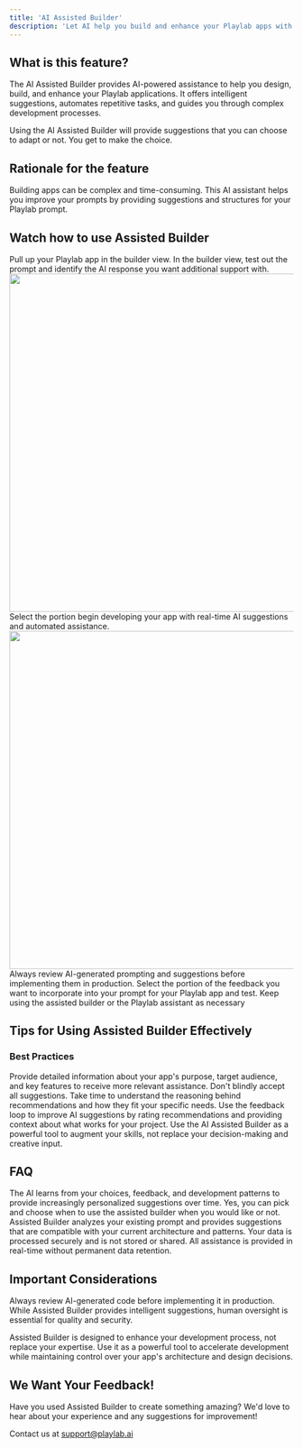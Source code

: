 ```yaml
---
title: 'AI Assisted Builder'
description: 'Let AI help you build and enhance your Playlab apps with intelligent suggestions and automation'
---
```


## <Icon icon="bell-on" size="24" className="inline-block align-text-bottom" /> What is this feature?

The AI Assisted Builder provides AI-powered assistance to help you design, build, and enhance your Playlab applications. It offers intelligent suggestions, automates repetitive tasks, and guides you through complex development processes.

<Warning>
Using the AI Assisted Builder will provide suggestions that you can choose to adapt or not. You get to make the choice.
</Warning>

## <Icon icon="lightbulb" size="24" className="inline-block align-text-bottom" /> Rationale for the feature

Building apps can be complex and time-consuming. This AI assistant helps you improve your prompts by providing suggestions and structures for your Playlab prompt.

## <Icon icon="video" size="24" className="inline-block align-text-bottom" /> Watch how to use Assisted Builder

<Steps>
  <Step title="Enable the feature">
    Pull up your Playlab app in the builder view.
  </Step>
  <Step title="Configure assistance preferences">
   In the builder view, test out the prompt and identify the AI response you want additional support with.
   <img height="600" src="/images/assistedbuilder.png" className="border border-gray-300 rounded-md shadow-sm" />
  </Step>
  <Step title="Start building with AI assistance">
    Select the portion begin developing your app with real-time AI suggestions and automated assistance.
     <img height="600" src="/images/suggestedaibuilder.png" className="border border-gray-300 rounded-md shadow-sm" />
    <Warning>
    Always review AI-generated prompting and suggestions before implementing them in production.
    </Warning>
  </Step>
   <Step title="Choose to adopt relevant feedback">
    Select the portion of the feedback you want to incorporate into your prompt for your Playlab app and test. 
    <Note> Keep using the assisted builder or the Playlab assistant as necessary </Note>
  </Step>
  
</Steps>

## <Icon icon="star" size="24" className="inline-block align-text-bottom" /> Tips for Using Assisted Builder Effectively

### <Icon icon="target" size="20" className="inline-block align-text-bottom" /> Best Practices

<AccordionGroup>
  <Accordion title="Clearly define your project requirements">
    Provide detailed information about your app's purpose, target audience, and key features to receive more relevant assistance.
  </Accordion>

  <Accordion title="Review and understand AI suggestions">
    Don't blindly accept all suggestions. Take time to understand the reasoning behind recommendations and how they fit your specific needs.
  </Accordion>

  <Accordion title="Iterate and refine">
    Use the feedback loop to improve AI suggestions by rating recommendations and providing context about what works for your project.
  </Accordion>

  <Accordion title="Combine AI assistance with human expertise">
    Use the AI Assisted Builder as a powerful tool to augment your skills, not replace your decision-making and creative input.
  </Accordion>
</AccordionGroup>

## <Icon icon="circle-question" size="24" className="inline-block align-text-bottom" /> FAQ

<AccordionGroup>
  <Accordion title="How does Assisted Builder learn about my preferences?">
    The AI learns from your choices, feedback, and development patterns to provide increasingly personalized suggestions over time.
  </Accordion>

  <Accordion title="Can I disable specific types of assistance?">
    Yes, you can pick and choose when to use the assisted builder when you would like or not.
  </Accordion>

  <Accordion title="Will Assisted Builder work with my existing codebase?">
    Assisted Builder analyzes your existing prompt and provides suggestions that are compatible with your current architecture and patterns.
  </Accordion>

  <Accordion title="Is my code secure when using Assisted Builder?">
    Your data is processed securely and is not stored or shared. All assistance is provided in real-time without permanent data retention.
  </Accordion>
</AccordionGroup>

## <Icon icon="circle-exclamation" size="24" className="inline-block align-text-bottom" /> Important Considerations

Always review AI-generated code before implementing it in production. While Assisted Builder provides intelligent suggestions, human oversight is essential for quality and security.

Assisted Builder is designed to enhance your development process, not replace your expertise. Use it as a powerful tool to accelerate development while maintaining control over your app's architecture and design decisions.

## <Icon icon="bullhorn" size="24" className="inline-block align-text-bottom" /> We Want Your Feedback!

Have you used Assisted Builder to create something amazing? We'd love to hear about your experience and any suggestions for improvement!

Contact us at [support@playlab.ai](mailto:support@playlab.ai)